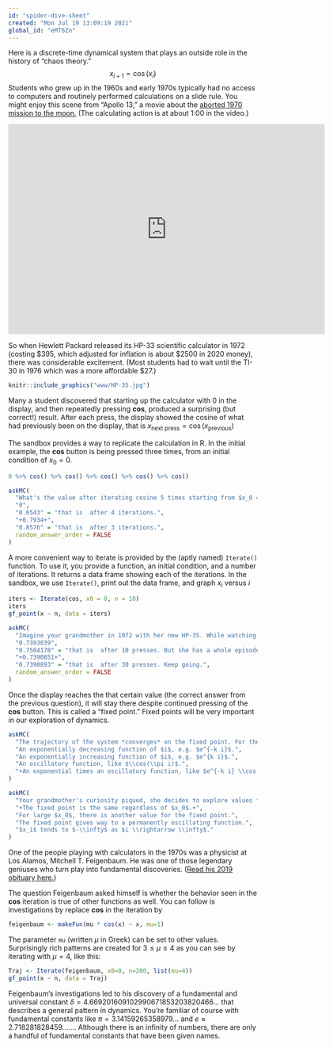 ```yaml
---
id: "spider-dive-sheet"
created: "Mon Jul 19 13:09:19 2021"
global_id: "eMT6Zn"
---
```


Here is a discrete-time dynamical system that plays an outside role in the history of "chaos theory." $$x_{i+1} = \cos(x_i)$$
Students who grew up in the 1960s and early 1970s typically had no access to computers and routinely performed calculations on a slide rule. You might enjoy this scene from "Apollo 13," a movie about the [aborted 1970 mission to the moon.](https://airandspace.si.edu/explore-and-learn/topics/apollo/apollo-program/landing-missions/apollo13.cfm#:~:text=Apollo%2013%20was%20to%20be,to%20the%20Earth%20without%20landing.) (The calculating action is at about 1:00 in the video.)

<iframe src="https://player.vimeo.com/video/34664087" width="640" height="424" frameborder="0" allow="autoplay; fullscreen; picture-in-picture" allowfullscreen></iframe>

So when Hewlett Packard released its HP-33 scientific calculator in 1972 (costing $395, which adjusted for inflation is about $2500 in 2020 money), there was considerable excitement. (Most students had to wait until the TI-30 in 1976 which was a more affordable $27.)

```r
knitr::include_graphics("www/HP-35.jpg")
```
Many a student discovered that starting up the calculator with 0 in the display, and then repeatedly pressing  **cos**, produced a surprising (but correct!) result. After each press, the display showed the cosine of what had previously been on the display, that is $x_\text{next press} = \cos(x_\text{previous})$

The sandbox provides a way to replicate the calculation in R. In the initial example, the **cos** button is being pressed three times, from an initial condition of $x_0 = 0$.

```r
0 %>% cos() %>% cos() %>% cos() %>% cos() %>% cos()
```

```r
askMC(
  "What's the value after iterating cosine 5 times starting from $x_0 = 0$?",
  "0",
  "0.6543" = "that is  after 4 iterations.",
  "+0.7934+",
  "0.8576" = "that is  after 3 iterations.",
  random_answer_order = FALSE
)
```

A more convenient way to iterate is provided by the (aptly named) `Iterate()` function. To use it, you provide a function, an initial condition, and a number of iterations. It returns a data frame showing each of the iterations. In the sandbox, we use `Iterate()`, print out the data frame, and graph $x_i$ versus $i$

```r
iters <- Iterate(cos, x0 = 0, n = 10)
iters
gf_point(x ~ n, data = iters)
```


```r
askMC(
  "Imagine your grandmother in 1972 with her new HP-35. While watching \"Gilligan's Island\", she presses the cosine button over and over and over. What will she end up with? (By the way, your grandmother is by no means alone in doing this.)",
  "0.7393039",
  "0.7504178" = "that is  after 10 presses. But she has a whole episode to spend pressing the **cos** button.",
  "+0.7390851+",
  "0.7390893" = "that is  after 30 presses. Keep going.",
  random_answer_order = FALSE
)
```

Once the display reaches the that certain value (the correct answer from the previous question), it will stay there despite continued pressing of the **cos** button. This is called a "fixed point." Fixed points will be very important in our exploration of dynamics.

```r
askMC(
  "The trajectory of the system *converges* on the fixed point. For the **cos** dynamical system, which of the following best describes the functional form of the convergence?",
  "An exponentially decreasing function of $i$, e.g. $e^{-k i}$.",
  "An exponentially increasing function of $i$, e.g. $e^{k i}$.",
  "An oscillatory function, like $\\cos(\\pi i)$.",
  "+An exponential times an oscillatory function, like $e^{-k i} \\cos(\\pi i)$+"
)
```

```r
askMC(
  "Your grandmother's curiosity piqued, she decides to explore values for the initial condition $x_0$ other than $x_0=0$. What did she find?",
  "+The fixed point is the same regardless of $x_0$.+",
  "For large $x_0$, there is another value for the fixed point.",
  "The fixed point gives way to a permanently oscillating function.",
  "$x_i$ tends to $-\\infty$ as $i \\rightarrow \\infty$."
)
```

One of the people playing with calculators in the 1970s was a physicist at Los Alamos, Mitchell T. Feigenbaum. He was one of those legendary geniuses who turn play into fundamental discoveries. ([Read his 2019 obituary here.](https://www.nytimes.com/2019/07/18/science/mitchell-feigenbaum-dead.html))

The question Feigenbaum asked himself is whether the behavior seen in the **cos** iteration is true of other functions as well. You can follow is investigations by replace **cos** in the iteration by 

```r
feigenbaum <- makeFun(mu * cos(x) ~ x, mu=1)
```

The parameter `mu` (written $\mu$ in Greek) can be set to other values. Surprisingly rich patterns are created for $3 \leq \mu \leq 4$ as you can see by iterating with $\mu = 4$, like this:

```r
Traj <- Iterate(feigenbaum, x0=0, n=200, list(mu=4))
gf_point(x ~ n, data = Traj)
```
Feigenbaum's investigations led to his discovery of a fundamental and universal constant $\delta = 4.669201609102990671853203820466…$ that describes a general pattern in dynamics. You're familiar of course with fundamental constants like $\pi = 3.14159265358979 ...$ and $e \approx 2.718281828459 ... ...$. Although there is an infinity of numbers, there are only a handful of fundamental constants that have been given names.
